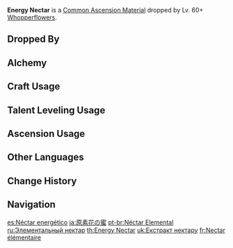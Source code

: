 {{Item Infobox
|id           = 112040
|image        = Item Energy Nectar.png
|type         = Common Ascension Materials
|group        = Whopperflower Nectars
|group2       = General Enemy Drops
|invCategory  = Character Development Items
|rarity       = 3
|description  = A thick and sticky honey that is full of energy. The Whopperflower hunts by tricking its prey, a process it uses to possibly evolve into a more powerful and pure form.
|source1      = Dropped by Lv. 60+ [[Whopperflowers]]
|source2      = [[Alchemy]]
|source3      = Purchased from [[Paimon's Bargains]]
|source4      = 
|source5      = 
}}
'''Energy Nectar''' is a [[Common Ascension Material]] dropped by Lv. 60+ [[Whopperflowers]].

==Dropped By==
{{Dropped By|level=60}}

==Alchemy==
{{Recipe
|type = Crafting
|Shimmering Nectar = 3
|Mora = 50
|sort = Shimmering Nectar,Mora
}}

==Craft Usage==
{{Craft Usage}}

==Talent Leveling Usage==
{{Talent Leveling Usage}}

==Ascension Usage==
{{Ascension Usage}}

==Other Languages==
{{Other Languages
|en      = Energy Nectar
|zhs     = 原素花蜜
|zhs_rm  = Yuánsù Huāmì
|zht     = 原素花蜜
|zht_rm  = Yuánsù Huāmì
|zh_tl   = {{wt|原素|Elemental}} Nectar
|ja      = 原素花の蜜
|ja_rm   = Gensou Hana no Mitsu
|ja_tl   = Elemental Flower Nectar
|ko      = 원소 꽃꿀
|ko_rm   = Wonso Kkotkkul
|ko_tl   = Elemantal Nectar
|es      = Néctar energético
|es_tl   = Energy Nectar
|fr      = Nectar élémentaire
|fr_tl   = Elemental Nectar
|ru      = Элементальный нектар
|ru_tl   = Elemental Nectar
|th      = Elemental Nectar
|vi      = Mật Hoa Nguyên Tố
|vi_tl   = 
|de      = Elementarnektar
|de_tl   = Elemental Nectar
|id      = Energy Nectar
|pt      = Néctar Elemental
|pt_tl   = Elemental Nectar
}}

==Change History==
{{Change History|1.0}}

==Navigation==
{{Development Item Navbox|type=Common Ascension Materials}}

[[es:Néctar energético]]
[[ja:原素花の蜜]]
[[pt-br:Néctar Elemental]]
[[ru:Элементальный нектар]]
[[th:Energy Nectar]]
[[uk:Екстракт нектару]]
[[fr:Nectar élémentaire]]